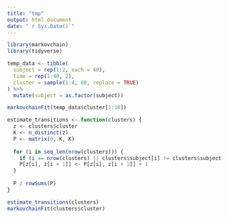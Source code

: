 ```yaml
---
title: "tmp"
output: html_document
date: "`r Sys.Date()`"
---
```


```r
library(markovchain)
library(tidyverse)
```

```r
temp_data <- tibble(
  subject = rep(1:2, each = 40),
  time = rep(1:40, 2),
  cluster = sample(1:4, 80, replace = TRUE)
) %>%
  mutate(subject = as.factor(subject))
```

```r
markovchainFit(temp_data$cluster[1:10])
```
```r
estimate_transitions <- function(clusters) {
  z <- clusters$cluster
  K <- n_distinct(z)
  P <- matrix(0, K, K)
  
  for (i in seq_len(nrow(clusters))) {
    if (i == nrow(clusters) || clusters$subject[i] != clusters$subject[i + 1]) next
    P[z[i], z[i + 1]] <- P[z[i], z[i + 1]] + 1
  }
  
  P / rowSums(P) 
}

estimate_transitions(clusters)
markovchainFit(clusters$cluster)

```

